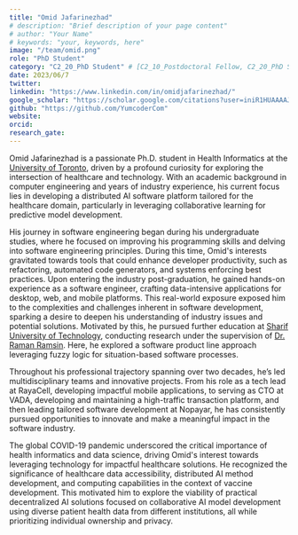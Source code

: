 ```yaml
---
title: "Omid Jafarinezhad"
# description: "Brief description of your page content"
# author: "Your Name"
# keywords: "your, keywords, here"
image: "/team/omid.png"
role: "PhD Student"
category: "C2_20_PhD Student" # [C2_10_Postdoctoral Fellow, C2_20_PhD Student, C2_30_MSc Student, C2_40_Intern, C2_50_Research Assistant, C2_60_Summer Student]
date: 2023/06/7
twitter:
linkedin: "https://www.linkedin.com/in/omidjafarinezhad/"
google_scholar: "https://scholar.google.com/citations?user=iniR1HUAAAAJ&hl=en"
github: "https://github.com/YumcoderCom"
website: 
orcid: 
research_gate:
---
```



Omid Jafarinezhad is a passionate Ph.D. student in Health Informatics at the [University of Toronto](https://www.utoronto.ca/), 
driven by a profound curiosity for exploring the intersection of healthcare and technology. With an academic background in computer 
engineering and years of industry experience, his current focus lies in developing a distributed AI software platform tailored for 
the healthcare domain, particularly in leveraging collaborative learning for predictive model development. 

His journey in software engineering began during his undergraduate studies, where he focused on improving his programming skills and delving into software engineering principles.
During this time, Omid's interests gravitated towards tools that could enhance developer productivity, such as refactoring, 
automated code generators, and systems enforcing best practices. Upon entering the industry post-graduation, 
he gained hands-on experience as a software engineer, crafting data-intensive applications for desktop, web, and mobile platforms. 
This real-world exposure exposed him to the complexities and challenges inherent in software development, 
sparking a desire to deepen his understanding of industry issues and potential solutions. 
Motivated by this, he pursued further education at [Sharif University of Technology](https://en.wikipedia.org/wiki/Sharif_University_of_Technology), 
conducting research under the supervision of [Dr. Raman Ramsin](https://sharif.edu/~ramsin/).
Here, he explored a software product line approach leveraging fuzzy logic for situation-based software processes. 

Throughout his professional trajectory spanning over two decades, he’s led multidisciplinary teams and innovative projects. 
From his role as a tech lead at RayaCell, developing impactful mobile applications, to serving as CTO at VADA, developing and maintaining 
a high-traffic transaction platform, and then leading tailored software development at Nopayar, 
he has consistently pursued opportunities to innovate and make a meaningful impact in the software industry.

The global COVID-19 pandemic underscored the critical importance of health informatics and data science, 
driving Omid's interest towards leveraging technology for impactful healthcare solutions. 
He recognized the significance of healthcare data accessibility, distributed AI method development, and computing 
capabilities in the context of vaccine development. This motivated him to explore the viability of practical 
decentralized AI solutions focused on collaborative AI model development using diverse patient health data from different institutions, 
all while prioritizing individual ownership and privacy.


